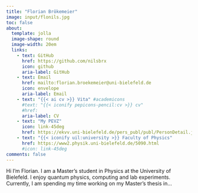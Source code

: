 ```yaml
---
title: "Florian Brökemeier"
image: input/flonils.jpg
toc: false
about: 
  template: jolla
  image-shape: round
  image-width: 20em
  links:
    - text: GitHub
      href: https://github.com/nilsbrx
      icon: github
      aria-label: GitHub
    - text: Email
      href: mailto:florian.broekemeier@uni-bielefeld.de
      icon: envelope
      aria-label: Email
    - text: "{{< ai cv >}} Vita" #academicons
      #text: "{{< iconify pepicons-pencil:cv >}} cv"
      #href: 
      aria-label: CV
    - text: "My PEVZ" 
      icon: link-45deg
      href: https://ekvv.uni-bielefeld.de/pers_publ/publ/PersonDetail.jsp?personId=279287392
    - text: "{{< iconify uil:university >}} Faculty of Physics"
      href: https://www2.physik.uni-bielefeld.de/5090.html
      #icon: link-45deg 
comments: false
---
```


Hi I'm Florian. I am a Master’s student in Physics at the University of Bielefeld. I enjoy quantum physics, computing and lab experiments. Currently, I am spending my time working on my Master’s thesis in…